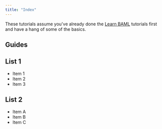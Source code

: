 ```yaml
---
title: "Index"
---
```


These tutorials assume you've already done the [Learn BAML](/v3/guides/hello_world/level0) tutorials first and have a hang of some of the basics.

## Guides
<div style={{ display: 'flex', flexDirection: 'row', justifyContent: 'space-between' }}>
  <div style={{ width: '45%' }}>
    <h2>List 1</h2>
    <ul>
      <li>Item 1</li>
      <li>Item 2</li>
      <li>Item 3</li>
    </ul>
  </div>
  <div style={{ width: '45%' }}>
    <h2>List 2</h2>
    <ul>
      <li>Item A</li>
      <li>Item B</li>
      <li>Item C</li>
    </ul>
  </div>
</div>

